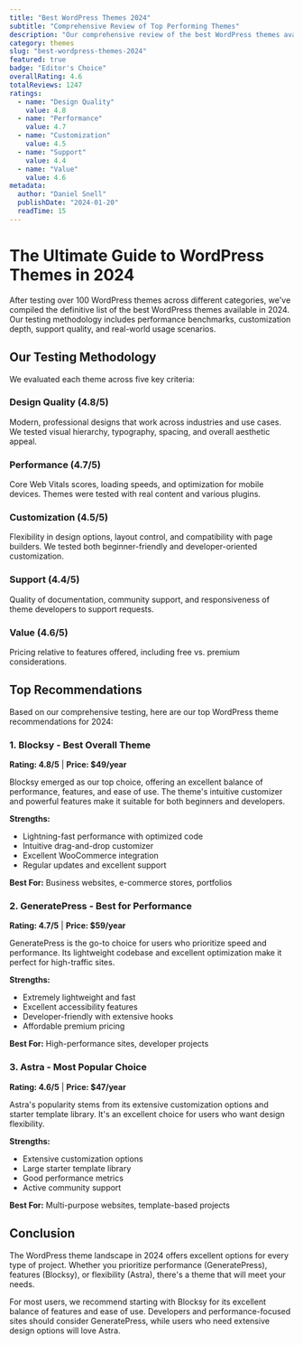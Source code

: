 ```yaml
---
title: "Best WordPress Themes 2024"
subtitle: "Comprehensive Review of Top Performing Themes"
description: "Our comprehensive review of the best WordPress themes available in 2024. We've tested performance, customization options, support quality, and real-world usability to bring you the definitive guide."
category: themes
slug: "best-wordpress-themes-2024"
featured: true
badge: "Editor's Choice"
overallRating: 4.6
totalReviews: 1247
ratings:
  - name: "Design Quality"
    value: 4.8
  - name: "Performance"
    value: 4.7
  - name: "Customization"
    value: 4.5
  - name: "Support"
    value: 4.4
  - name: "Value"
    value: 4.6
metadata:
  author: "Daniel Snell"
  publishDate: "2024-01-20"
  readTime: 15
---
```


# The Ultimate Guide to WordPress Themes in 2024

After testing over 100 WordPress themes across different categories, we've compiled the definitive list of the best WordPress themes available in 2024. Our testing methodology includes performance benchmarks, customization depth, support quality, and real-world usage scenarios.

## Our Testing Methodology

We evaluated each theme across five key criteria:

### Design Quality (4.8/5)
Modern, professional designs that work across industries and use cases. We tested visual hierarchy, typography, spacing, and overall aesthetic appeal.

### Performance (4.7/5) 
Core Web Vitals scores, loading speeds, and optimization for mobile devices. Themes were tested with real content and various plugins.

### Customization (4.5/5)
Flexibility in design options, layout control, and compatibility with page builders. We tested both beginner-friendly and developer-oriented customization.

### Support (4.4/5)
Quality of documentation, community support, and responsiveness of theme developers to support requests.

### Value (4.6/5)
Pricing relative to features offered, including free vs. premium considerations.

## Top Recommendations

Based on our comprehensive testing, here are our top WordPress theme recommendations for 2024:

### 1. Blocksy - Best Overall Theme
**Rating: 4.8/5** | **Price: $49/year**

Blocksy emerged as our top choice, offering an excellent balance of performance, features, and ease of use. The theme's intuitive customizer and powerful features make it suitable for both beginners and developers.

**Strengths:**
- Lightning-fast performance with optimized code
- Intuitive drag-and-drop customizer
- Excellent WooCommerce integration
- Regular updates and excellent support

**Best For:** Business websites, e-commerce stores, portfolios

### 2. GeneratePress - Best for Performance
**Rating: 4.7/5** | **Price: $59/year**

GeneratePress is the go-to choice for users who prioritize speed and performance. Its lightweight codebase and excellent optimization make it perfect for high-traffic sites.

**Strengths:**
- Extremely lightweight and fast
- Excellent accessibility features
- Developer-friendly with extensive hooks
- Affordable premium pricing

**Best For:** High-performance sites, developer projects

### 3. Astra - Most Popular Choice
**Rating: 4.6/5** | **Price: $47/year**

Astra's popularity stems from its extensive customization options and starter template library. It's an excellent choice for users who want design flexibility.

**Strengths:**
- Extensive customization options
- Large starter template library
- Good performance metrics
- Active community support

**Best For:** Multi-purpose websites, template-based projects

## Conclusion

The WordPress theme landscape in 2024 offers excellent options for every type of project. Whether you prioritize performance (GeneratePress), features (Blocksy), or flexibility (Astra), there's a theme that will meet your needs.

For most users, we recommend starting with Blocksy for its excellent balance of features and ease of use. Developers and performance-focused sites should consider GeneratePress, while users who need extensive design options will love Astra.